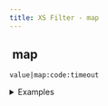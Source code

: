 ```yaml
---
title: XS Filter - map
---
```


## <img src="../assets/docuBadge (11).png" alt="" data-size="line"> map <a href="#xs-map" id="xs-map"></a>

`value|map:code:timeout`

<details>

<summary>Examples</summary>

```javascript
[1,2,3]|map:"x * 2":10                // Returns [2,4,6]
["a","b"]|map:"upper(x)":5            // Returns ["A","B"]
[{"n":1},{"n":2}]|map:"x.n + 1":10    // Returns [2,3]
```

</details>
